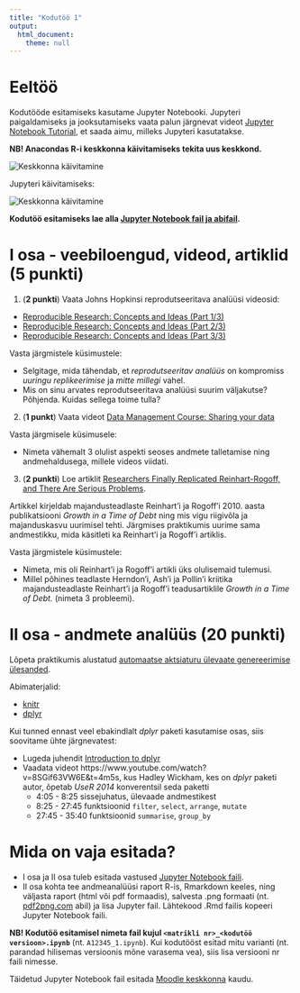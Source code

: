 ```yaml
---
title: "Kodutöö 1"
output: 
  html_document:
    theme: null
---
```


# Eeltöö

Kodutööde esitamiseks kasutame Jupyter Notebooki. Jupyteri paigaldamiseks ja jooksutamiseks vaata palun järgnevat videot [Jupyter Notebook Tutorial](https://www.youtube.com/watch?v=HW29067qVWk), et saada aimu, milleks Jupyteri kasutatakse. 

**NB! Anacondas R-i keskkonna käivitamiseks tekita uus keskkond.**

![](jupyter_instructions1.png "Keskkonna käivitamine")

Jupyteri käivitamiseks:

![](jupyter_instructions2.png "Keskkonna käivitamine")

**Kodutöö esitamiseks lae alla [Jupyter Notebook fail ja abifail](../data/kodutoo1.ipynb).**

# I osa - veebiloengud, videod, artiklid (5 punkti)
1. (**2 punkti**) Vaata Johns Hopkinsi reprodutseeritava analüüsi videosid:

* [Reproducible Research: Concepts and Ideas (Part 1/3)](https://www.youtube.com/watch?v=4rBX6r5emgQ&index=1&list=PLjTlxb-wKvXOU4WW4p3qc4VKWTI4gLNUf)
* [Reproducible Research: Concepts and Ideas (Part 2/3)](https://www.youtube.com/watch?v=GXSRP--d3Q4&index=2&list=PLjTlxb-wKvXOU4WW4p3qc4VKWTI4gLNUf)
* [Reproducible Research: Concepts and Ideas (Part 3/3)](https://www.youtube.com/watch?v=bwQWhZQmDuc&list=PLjTlxb-wKvXOU4WW4p3qc4VKWTI4gLNUf&index=3)

Vasta järgmistele küsimustele:

* Selgitage, mida tähendab, et *reprodutseeritav analüüs* on kompromiss *uuringu replikeerimise* ja *mitte millegi* vahel.
* Mis on sinu arvates reprodutseeritava analüüsi suurim väljakutse? Põhjenda. Kuidas sellega toime tulla?

2. (**1 punkt**) Vaata videot [Data Management Course: Sharing your data](https://www.youtube.com/watch?v=eUC7MweyyFA)

Vasta järgmisele küsimusele:

* Nimeta vähemalt 3 olulist aspekti seoses andmete talletamise ning andmehaldusega, millele videos viidati.

3. (**2 punkti**) Loe artiklit [Researchers Finally Replicated Reinhart-Rogoff, and There Are Serious Problems](https://seekingalpha.com/article/1345701-researchers-finally-replicated-reinhart-rogoff-and-there-are-serious-problems).


Artikkel kirjeldab majandusteadlaste Reinhart'i ja Rogoff'i 2010. aasta publikatsiooni *Growth in a Time of Debt* ning mis vigu riigivõla ja majanduskasvu uurimisel tehti. Järgmises praktikumis uurime sama andmestikku, mida käsitleti ka Reinhart'i ja Rogoff'i artiklis.

Vasta järgmistele küsimustele:

* Nimeta, mis oli Reinhart'i ja Rogoff'i artikli üks olulisemaid tulemusi.
* Millel põhines teadlaste Herndon'i, Ash'i ja Pollin'i kriitika majandusteadlaste Reinhart'i ja Rogoff'i teadusartiklile *Growth in a Time of Debt.* (nimeta 3 probleemi).

# II osa - andmete analüüs (20 punkti)
Lõpeta praktikumis alustatud [automaatse aktsiaturu ülevaate genereerimise ülesanded](../praktikum1_aktsiad).

Abimaterjalid:

* [knitr](../praktikum1_knitr)
* [dplyr](../praktikum1_dplyr)

<div class="message">
Kui tunned ennast veel ebakindlalt *dplyr* paketi kasutamise osas, siis soovitame ühte järgnevatest:

* Lugeda juhendit [Introduction to dplyr](https://cran.rstudio.com/web/packages/dplyr/vignettes/dplyr.html)
* Vaadata videot https://www.youtube.com/watch?v=8SGif63VW6E&t=4m5s, kus Hadley Wickham, kes on *dplyr* paketi autor, õpetab *UseR 2014* konverentsil seda paketti
    * 4:05 - 8:25 sissejuhatus, ülevaade andmestikest
    * 8:25 - 27:45 funktsioonid `filter`, `select`, `arrange`, `mutate`
    * 27:45 - 35:40 funktsioonid `summarise`, `group_by`
</div>

# Mida on vaja esitada?

* I osa ja II osa tuleb esitada vastused [Jupyter Notebook faili](../kodutood/kodutoo1.ipynb). 
* II osa kohta tee andmeanalüüsi raport R-is, Rmarkdown keeles, ning väljasta raport (html või pdf formaadis), salvesta .png formaati (nt. [pdf2png.com](pdf2png.com) abil) ja lisa Jupyter fail. Lähtekood .Rmd failis kopeeri Jupyter Notebook faili.

**NB! Kodutöö esitamisel nimeta fail kujul `<matrikli nr>_<kodutöö versioon>.ipynb`** (nt. `A12345_1.ipynb`). Kui kodutööst esitad mitu varianti (nt. parandad hilisemas versioonis mõne varasema vea), siis lisa versiooni nr faili nimesse.

Täidetud Jupyter Notebook fail esitada [Moodle keskkonna](https://moodle.ut.ee/course/view.php?id=8013#section-1) kaudu.


